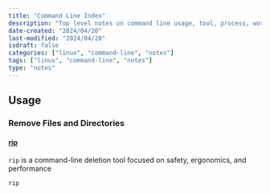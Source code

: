 ```yaml
---
title: "Command Line Index"
description: "Top level notes on command line usage, tool, process, workflow, and setup"
date-created: "2024/04/20"
last-modified: "2024/04/20"
isdraft: false
categories: ["linux", "command-line", "notes"]
tags: ["linux", "command-line", "notes"]
type: "notes"
---
```


## Usage 

### Remove Files and Directories 

#### [rip](https://github.com/nivekuil/rip)

`rip` is a command-line deletion tool focused on safety, ergonomics, and performance

```shell
rip 
```